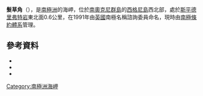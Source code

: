 {{coord|60|41|S|45|38|W|source:GNIS|display=title}}

'''髮草角'''（{{lang-en|Deschampsia Point}}），是[[南極洲|南極洲]]的海岬，位於[[南奧克尼群島|南奧克尼群島]]的[[西格尼島|西格尼島]]西北部，處於[[斯平德里弗特岩|斯平德里弗特岩]]東北面0.6公里，在1991年由[[英國|英國]]南極名稱諮詢委員命名，現時由[[南極條約體系|南極條約體系]]管理。

==參考資料==
*{{cite gnis | type = antarid | id = 3772| name = Deschampsia Point | accessdate = 2012-01-13}}
*{{cite web | url = http://data.aad.gov.au/aadc/gaz/display_name.cfm?gaz_id=108484 | title = Deschampsia Point | work = Antarctic Gazetteer | publisher = Australian Antarctic Data Centre | accessdate = 2012-01-13 | archive-date = 2014-03-07 | archive-url = https://web.archive.org/web/20140307154606/https://data.aad.gov.au/aadc/gaz/display_name.cfm?gaz_id=108484 | dead-url = no }}
*{{usgs-gazetteer|id=3772}}

{{Antarctica-geo-stub}}
[[Category:南極洲海岬|Category:南極洲海岬]]